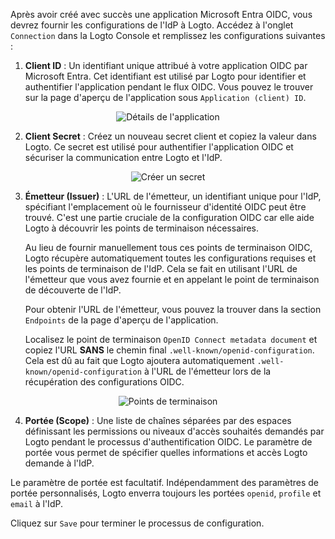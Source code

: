 
Après avoir créé avec succès une application Microsoft Entra OIDC, vous devrez fournir les configurations de l'IdP à Logto. Accédez à l'onglet `Connection` dans la Logto Console et remplissez les configurations suivantes :

1. **Client ID** : Un identifiant unique attribué à votre application OIDC par Microsoft Entra. Cet identifiant est utilisé par Logto pour identifier et authentifier l'application pendant le flux OIDC. Vous pouvez le trouver sur la page d'aperçu de l'application sous `Application (client) ID`.

<center>
  <img src={applicationDetails} alt="Détails de l'application" />
</center>

2. **Client Secret** : Créez un nouveau secret client et copiez la valeur dans Logto. Ce secret est utilisé pour authentifier l'application OIDC et sécuriser la communication entre Logto et l'IdP.

<center>
  <img src={createSecret} alt="Créer un secret" />
</center>

3. **Émetteur (Issuer)** : L'URL de l'émetteur, un identifiant unique pour l'IdP, spécifiant l'emplacement où le fournisseur d'identité OIDC peut être trouvé. C'est une partie cruciale de la configuration OIDC car elle aide Logto à découvrir les points de terminaison nécessaires.

   Au lieu de fournir manuellement tous ces points de terminaison OIDC, Logto récupère automatiquement toutes les configurations requises et les points de terminaison de l'IdP. Cela se fait en utilisant l'URL de l'émetteur que vous avez fournie et en appelant le point de terminaison de découverte de l'IdP.

   Pour obtenir l'URL de l'émetteur, vous pouvez la trouver dans la section `Endpoints` de la page d'aperçu de l'application.

   Localisez le point de terminaison `OpenID Connect metadata document` et copiez l'URL **SANS** le chemin final `.well-known/openid-configuration`. Cela est dû au fait que Logto ajoutera automatiquement `.well-known/openid-configuration` à l'URL de l'émetteur lors de la récupération des configurations OIDC.

<center>
  <img src={endpoints} alt="Points de terminaison" />
</center>

4. **Portée (Scope)** : Une liste de chaînes séparées par des espaces définissant les permissions ou niveaux d'accès souhaités demandés par Logto pendant le processus d'authentification OIDC. Le paramètre de portée vous permet de spécifier quelles informations et accès Logto demande à l'IdP.

Le paramètre de portée est facultatif. Indépendamment des paramètres de portée personnalisés, Logto enverra toujours les portées `openid`, `profile` et `email` à l'IdP.

Cliquez sur `Save` pour terminer le processus de configuration.
